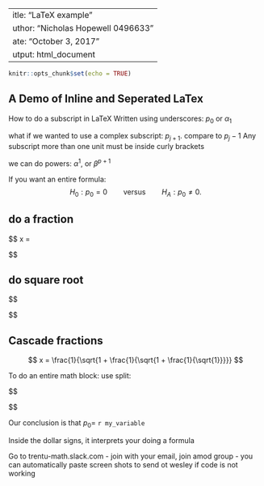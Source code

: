  ---
title: "LaTeX example"
author: "Nicholas Hopewell 0496633"
date: "October 3, 2017"
output: html_document
---

```{r setup, include=FALSE}
knitr::opts_chunk$set(echo = TRUE)
```

## A Demo of Inline and Seperated LaTex

How to do a subscript in LaTeX
Written using underscores: $p_0$ or $\alpha_1$

what if we wanted to use a complex subscript: $p_{j+1}$. compare to $p_j-1$
Any subscript more than one unit must be inside curly brackets

we can do powers: $\alpha^1$, or $\beta^{p+1}$


If you want an entire formula:
$$
H_0: p_0 = 0 \qquad \text{versus} \qquad H_A: p_0 \neq 0.
$$


## do a fraction 
$$
x = \frac{\text{my numerator goes here}}{\text{mydenominator}}

$$



## do square root
$$
\sqrt{\text{ this is my inside of my square root}}

$$


## Cascade fractions

$$
x = \frac{1}{\sqrt{1 + \frac{1}{\sqrt{1 + \frac{1}{\sqrt{1}}}}}
$$


To do an entire math block: use split:

$$
\begin{split}
\alpha  &= x^2+1    \\
        &= (5) +1   \\
        &= 25+1     \\
        &= 26

\end{split}
$$

Our conclusion is that $p_0 =$ `r my_variable`



Inside the dollar signs, it interprets your doing a formula


Go to trentu-math.slack.com  - join with your email, join amod group
- you can automatically paste screen shots to send ot wesley if code is not working